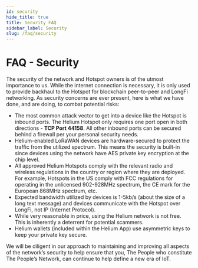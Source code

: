 ```yaml
---
id: security 
hide_title: true
title: Security FAQ
sidebar_label: Security
slug: /faq/security
---
```


# FAQ - Security

The security of the network and Hotspot owners is of the utmost importance to us.  While the internet connection is necessary, it is only used to provide backhaul to the Hotspot for blockchain peer-to-peer and LongFi networking. As security concerns are ever present, here is what we have done, and are doing, to combat potential risks:

- The most common attack vector to get into a device like the Hotspot is inbound ports.  The Helium Hotspot only requires one port open in both directions - **TCP Port 44158**. All other inbound ports can be secured behind a firewall per your personal security needs.  
- Helium-enabled LoRaWAN devices are hardware-secured to protect the traffic from the utilized spectrum.  This means the security is built-in since devices using the network have AES private key encryption at the chip level.  
- All approved Helium Hotspots comply with the relevant radio and wireless regulations in the country or region where they are deployed.  For example, Hotspots in the US comply with FCC regulations for operating in the unlicensed 902-928MHz spectrum, the CE mark for the European 868MHz spectrum, etc.
- Expected bandwidth utilized by devices is 1-5kb/s (about the size of a long text message) and devices communicate with the Hotspot over LongFi, not IP (Internet Protocol).
- While very reasonable in price, using the Helium network is not free. This is inherently a deterrent for potential scammers.
- Helium wallets (included within the Helium App) use asymmetric keys to keep your private key secure. 

We will be diligent in our approach to maintaining and improving all aspects of the network’s security to help ensure that you, The People who constitute The People’s Network, can continue to help define a new era of IoT. 
